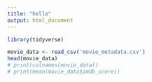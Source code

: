 ```yaml
---
title: "hello"
output: html_document
---
```



```r
library(tidyverse)
```

```r
movie_data <- read_csv('movie_metadata.csv')
head(movie_data)
# print(colnames(movie_data))
# print(mean(movie_data$imdb_score))
```